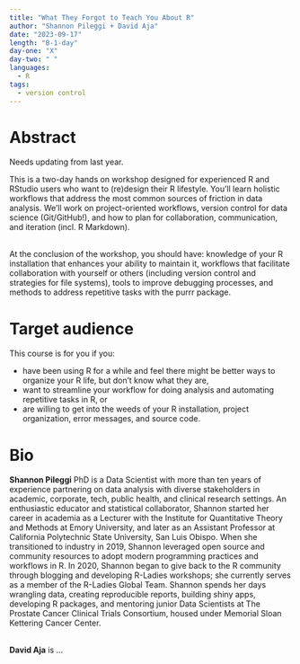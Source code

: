 ```yaml
---
title: "What They Forgot to Teach You About R"
author: "Shannon Pileggi + David Aja"
date: "2023-09-17"
length: "B-1-day"
day-one: "X"
day-two: " "
languages:
  - R
tags:
  - version control
---
```


# Abstract

::: callout-warning
Needs updating from last year.
:::

This is a two-day hands on workshop designed for experienced R and RStudio users who want to (re)design their R lifestyle.
You'll learn holistic workflows that address the most common sources of friction in data analysis.
We'll work on project-oriented workflows, version control for data science (Git/GitHub!), and how to plan for collaboration, communication, and iteration (incl. R Markdown).\

\
At the conclusion of the workshop, you should have: knowledge of your R installation that enhances your ability to maintain it, workflows that facilitate collaboration with yourself or others (including version control and strategies for file systems), tools to improve debugging processes, and methods to address repetitive tasks with the purrr package.

# Target audience

This course is for you if you:

-   have been using R for a while and feel there might be better ways to organize your R life, but don't know what they are,
-   want to streamline your workflow for doing analysis and automating repetitive tasks in R, or
-   are willing to get into the weeds of your R installation, project organization, error messages, and source code.

# Bio

**Shannon Pileggi** PhD is a Data Scientist with more than ten years of experience partnering on data analysis with diverse stakeholders in academic, corporate, tech, public health, and clinical research settings.
An enthusiastic educator and statistical collaborator, Shannon started her career in academia as a Lecturer with the Institute for Quantitative Theory and Methods at Emory University, and later as an Assistant Professor at California Polytechnic State University, San Luis Obispo.
When she transitioned to industry in 2019, Shannon leveraged open source and community resources to adopt modern programming practices and workflows in R.
In 2020, Shannon began to give back to the R community through blogging and developing R-Ladies workshops; she currently serves as a member of the R-Ladies Global Team.
Shannon spends her days wrangling data, creating reproducible reports, building shiny apps, developing R packages, and mentoring junior Data Scientists at The Prostate Cancer Clinical Trials Consortium, housed under Memorial Sloan Kettering Cancer Center.\

\
**David Aja** is ...
